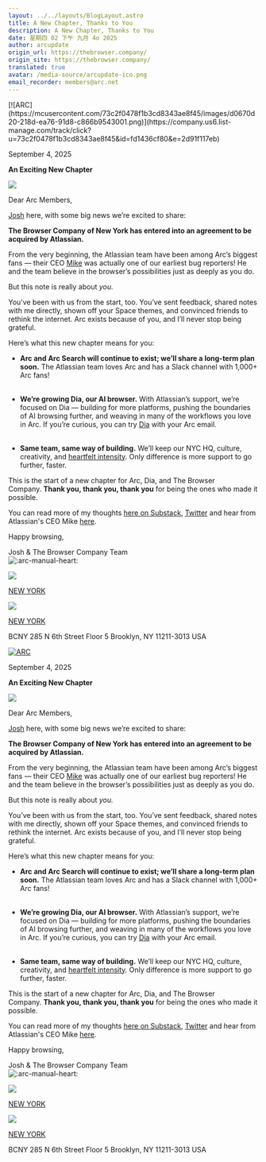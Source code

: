 ```yaml
---
layout: ../../layouts/BlogLayout.astro
title: A New Chapter, Thanks to You
description: A New Chapter, Thanks to You
date: 星期四 02 下午 九月 4o 2025
author: arcupdate
origin_url: https://thebrowser.company/
origin_site: https://thebrowser.company/
translated: true
avatar: /media-source/arcupdate-ico.png
email_recorder: members@arc.net
---
```



<Reference client:only="react" title="A New Chapter, Thanks to You" url="https://thebrowser.company/" />

<Detail client:only="react">
	[![ARC](https://mcusercontent.com/73c2f0478f1b3cd8343ae8f45/images/d0670d20-218d-ea76-91d8-c866b9543001.png)](https://company.us6.list-manage.com/track/click?u=73c2f0478f1b3cd8343ae8f45&id=fd1436cf80&e=2d91f117eb)

September 4, 2025

**An Exciting New Chapter**

[](https://company.us6.list-manage.com/track/click?u=73c2f0478f1b3cd8343ae8f45&id=2b3622e9a7&e=2d91f117eb)[![](https://mcusercontent.com/73c2f0478f1b3cd8343ae8f45/images/938aa422-b553-e2fc-68a9-71758680e70e.png)](https://company.us6.list-manage.com/track/click?u=73c2f0478f1b3cd8343ae8f45&id=ed02b67a5e&e=2d91f117eb)

Dear Arc Members,

[Josh](https://company.us6.list-manage.com/track/click?u=73c2f0478f1b3cd8343ae8f45&id=1e8bb9a1c8&e=2d91f117eb) here, with some big news we’re excited to share:   
  
**The Browser Company of New York has entered into an agreement to be acquired by Atlassian.**

From the very beginning, the Atlassian team have been among Arc’s biggest fans — their CEO [Mike](https://company.us6.list-manage.com/track/click?u=73c2f0478f1b3cd8343ae8f45&id=36be4c11ce&e=2d91f117eb) was actually one of our earliest bug reporters! He and the team believe in the browser’s possibilities just as deeply as you do.

But this note is really about _you._   
  
You’ve been with us from the start, too. You’ve sent feedback, shared notes with me directly, shown off your Space themes, and convinced friends to rethink the internet. Arc exists because of you, and I’ll never stop being grateful.

Here’s what this new chapter means for you:

*   **Arc and Arc Search will continue to exist; we’ll share a long-term plan soon.** The Atlassian team loves Arc and has a Slack channel with 1,000+ Arc fans!  
     
    
*   **We’re growing Dia, our AI browser.** With Atlassian’s support, we’re focused on Dia — building for more platforms, pushing the boundaries of AI browsing further, and weaving in many of the workflows you love in Arc. If you’re curious, you can try [Dia](https://company.us6.list-manage.com/track/click?u=73c2f0478f1b3cd8343ae8f45&id=3c917541dd&e=2d91f117eb) with your Arc email.  
     
    
*   **Same team, same way of building.** We’ll keep our NYC HQ, culture, creativity, and [heartfelt intensity](https://company.us6.list-manage.com/track/click?u=73c2f0478f1b3cd8343ae8f45&id=c397fb480f&e=2d91f117eb). Only difference is more support to go further, faster.
    

This is the start of a new chapter for Arc, Dia, and The Browser Company. **Thank you, thank you, thank you** for being the ones who made it possible.

You can read more of my thoughts [here on Substack](https://company.us6.list-manage.com/track/click?u=73c2f0478f1b3cd8343ae8f45&id=dbe4a8240b&e=2d91f117eb), [Twitter](https://company.us6.list-manage.com/track/click?u=73c2f0478f1b3cd8343ae8f45&id=1b44d08ab0&e=2d91f117eb) and hear from Atlassian's CEO Mike [here](https://company.us6.list-manage.com/track/click?u=73c2f0478f1b3cd8343ae8f45&id=e7b607ef1d&e=2d91f117eb).

Happy browsing,

Josh & The Browser Company Team  
![:arc-manual-heart:](https://emoji.slack-edge.com/TMBRUP2KE/arc-manual-heart/1133f935e0a72d42.png)

![](https://mcusercontent.com/73c2f0478f1b3cd8343ae8f45/images/7788cbff-02a0-9480-c459-cfe868693c5f.png)

[NEW YORK](https://company.us6.list-manage.com/track/click?u=73c2f0478f1b3cd8343ae8f45&id=9969c7a755&e=2d91f117eb)

![](https://mcusercontent.com/73c2f0478f1b3cd8343ae8f45/images/1b1c0dce-6d60-5719-0707-2e1c9d4aadd3.png)

[NEW YORK](https://company.us6.list-manage.com/track/click?u=73c2f0478f1b3cd8343ae8f45&id=802619b775&e=2d91f117eb)

BCNY 285 N 6th Street Floor 5 Brooklyn, NY 11211-3013 USA


</Detail>

[![ARC](https://mcusercontent.com/73c2f0478f1b3cd8343ae8f45/images/d0670d20-218d-ea76-91d8-c866b9543001.png)](https://company.us6.list-manage.com/track/click?u=73c2f0478f1b3cd8343ae8f45\&id=fd1436cf80\&e=2d91f117eb)

September 4, 2025

**An Exciting New Chapter**

[](https://company.us6.list-manage.com/track/click?u=73c2f0478f1b3cd8343ae8f45\&id=2b3622e9a7\&e=2d91f117eb)[![](https://mcusercontent.com/73c2f0478f1b3cd8343ae8f45/images/938aa422-b553-e2fc-68a9-71758680e70e.png)](https://company.us6.list-manage.com/track/click?u=73c2f0478f1b3cd8343ae8f45\&id=ed02b67a5e\&e=2d91f117eb)

Dear Arc Members,

[Josh](https://company.us6.list-manage.com/track/click?u=73c2f0478f1b3cd8343ae8f45\&id=1e8bb9a1c8\&e=2d91f117eb) here, with some big news we’re excited to share: 

**The Browser Company of New York has entered into an agreement to be acquired by Atlassian.**

From the very beginning, the Atlassian team have been among Arc’s biggest fans — their CEO [Mike](https://company.us6.list-manage.com/track/click?u=73c2f0478f1b3cd8343ae8f45\&id=36be4c11ce\&e=2d91f117eb) was actually one of our earliest bug reporters! He and the team believe in the browser’s possibilities just as deeply as you do.

But this note is really about *you.* 

You’ve been with us from the start, too. You’ve sent feedback, shared notes with me directly, shown off your Space themes, and convinced friends to rethink the internet. Arc exists because of you, and I’ll never stop being grateful.

Here’s what this new chapter means for you:

* **Arc and Arc Search will continue to exist; we’ll share a long-term plan soon.** The Atlassian team loves Arc and has a Slack channel with 1,000+ Arc fans!\
   

* **We’re growing Dia, our AI browser.** With Atlassian’s support, we’re focused on Dia — building for more platforms, pushing the boundaries of AI browsing further, and weaving in many of the workflows you love in Arc. If you’re curious, you can try [Dia](https://company.us6.list-manage.com/track/click?u=73c2f0478f1b3cd8343ae8f45\&id=3c917541dd\&e=2d91f117eb) with your Arc email.\
   

* **Same team, same way of building.** We’ll keep our NYC HQ, culture, creativity, and [heartfelt intensity](https://company.us6.list-manage.com/track/click?u=73c2f0478f1b3cd8343ae8f45\&id=c397fb480f\&e=2d91f117eb). Only difference is more support to go further, faster.

This is the start of a new chapter for Arc, Dia, and The Browser Company. **Thank you, thank you, thank you** for being the ones who made it possible.

You can read more of my thoughts [here on Substack](https://company.us6.list-manage.com/track/click?u=73c2f0478f1b3cd8343ae8f45\&id=dbe4a8240b\&e=2d91f117eb), [Twitter](https://company.us6.list-manage.com/track/click?u=73c2f0478f1b3cd8343ae8f45\&id=1b44d08ab0\&e=2d91f117eb) and hear from Atlassian's CEO Mike [here](https://company.us6.list-manage.com/track/click?u=73c2f0478f1b3cd8343ae8f45\&id=e7b607ef1d\&e=2d91f117eb).

Happy browsing,

Josh & The Browser Company Team\
![:arc-manual-heart:](https://emoji.slack-edge.com/TMBRUP2KE/arc-manual-heart/1133f935e0a72d42.png)

![](https://mcusercontent.com/73c2f0478f1b3cd8343ae8f45/images/7788cbff-02a0-9480-c459-cfe868693c5f.png)

[NEW YORK](https://company.us6.list-manage.com/track/click?u=73c2f0478f1b3cd8343ae8f45\&id=9969c7a755\&e=2d91f117eb)

![](https://mcusercontent.com/73c2f0478f1b3cd8343ae8f45/images/1b1c0dce-6d60-5719-0707-2e1c9d4aadd3.png)

[NEW YORK](https://company.us6.list-manage.com/track/click?u=73c2f0478f1b3cd8343ae8f45\&id=802619b775\&e=2d91f117eb)

BCNY 285 N 6th Street Floor 5 Brooklyn, NY 11211-3013 USA


